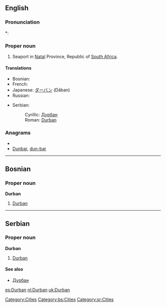 ==English==
{{wikipedia}}

===Pronunciation===
*: {{rhymes|ɜː(r)bən}}

===Proper noun===
{{en-proper noun}}

# Seaport in [[Natal]] Province, Republic of [[South Africa]].

====Translations====
{{trans-top|city in South Africa}}
* Bosnian: {{t-|bs|Durban|m}}
* French: {{t-|fr|Durban}}
* Japanese: [[ダーバン]] (Dāban)
* Russian: {{t-|ru|Дурбан|m|tr=Dúrban}}
{{trans-mid}}
* Serbian:
*: Cyrillic: [[Дурбан#Serbian|Дурбан]] {{m}}
*: Roman: [[#Serbian|Durban]] {{m}}
{{trans-bottom}}

===Anagrams===
* {{alphagram|abdnru}}
* [[Dunbar#English|Dunbar]], [[dun-bar#English|dun-bar]]

[[Category:Cities]]

----

==Bosnian==

===Proper noun===
'''Durban''' {{m}}

# [[Durban#English|Durban]]

[[Category:bs:Cities]]

----

==Serbian==

===Proper noun===
'''Durban''' {{m}}

# [[Durban#English|Durban]]

====See also====
* [[Дурбан#Serbian|Дурбан]]

[[Category:sr:Cities]]

[[es:Durban]]
[[nl:Durban]]
[[uk:Durban]]